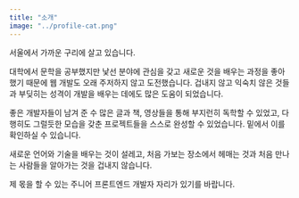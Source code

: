 ```yaml
---
title: "소개"
image: "../profile-cat.png"
---
```



서울에서 가까운 구리에 살고 있습니다.

대학에서 문학을 공부했지만 <Underlining>낯선 분야에 관심을 갖고 새로운 것을 배우는 과정</Underlining>을 좋아했기 때문에 웹 개발도 오래 주저하지 않고 도전했습니다. 겁내지 않고 익숙치 않은 것들과 부딪히는 성격이 개발을 배우는 데에도 많은 도움이 되었습니다.

좋은 개발자들이 남겨 준 수 많은 글과 책, 영상들을 통해 부지런히 독학할 수 있었고, 다행히도 그럴듯한 모습을 갖춘 프로젝트들을 스스로 완성할 수 있었습니다. 밑에서 이를 확인하실 수 있습니다.

새로운 언어와 기술을 배우는 것이 설레고, 처음 가보는 장소에서 헤매는 것과 처음 만나는 사람들을 알아가는 것을 겁내지 않습니다.

제 몫을 할 수 있는 <Underlining>주니어 프론트엔드 개발자</Underlining> 자리가 있기를 바랍니다.

